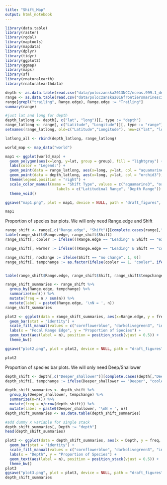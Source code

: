 ```yaml
---
title: "Shift_Map"
output: html_notebook
---
```


```r
library(data.table)
library(raster)
library(rgdal)
library(maptools)
library(mapdata)
library(dplyr)
library(tidyr)
library(ggplot2)
library(ggmap)
library(maps)
library(sf)
library(rnaturalearth)
library(rnaturalearthdata)

```

```r
depth <- as.data.table(read.csv("data/poloczanska2013NCC/nceas.999.1_depth.csv"))
range <- as.data.table(read.csv("data/poloczanska2016frontiersmarinescience/table 2_cleaned.csv"))
range[grepl("trailing", Range.edge), Range.edge := "Trailing"]
summary(range)

#just lat and long for depth
depth_latlong <- depth[, c("lat", "long")][, type := "depth"]
range_latlong <- range[, c("Latitude", "Longitude")][, type := "range"]
setnames(range_latlong, old=c("Latitude","Longitude"), new=c("lat", "long"))

latlong_all <- rbind(depth_latlong, range_latlong)

```

```r
world_map <- map_data("world")

map1 <- ggplot(world_map) +
  geom_polygon(aes(x=long, y=lat, group = group), fill = "lightgray") +
  labs(color = "Legend:") +
  geom_point(data = range_latlong, aes(x=long, y=lat, col = "aquamarine3"), size = 2) +
  geom_point(data = depth_latlong, aes(x=long, y=lat, col = "orchid3"), size = 2) +
  theme(legend.position = "right") +
  scale_color_manual(name = "Shift Type", values = c("aquamarine3", "orchid3"),
                       labels = c("Latitudinal Range", "Depth Range")) +
  theme_void()

ggsave("map1.png", plot = map1, device = NULL, path = "draft_figures", width = 2)

map1

```

Proportion of species bar plots. We will only need Range.edge and Shift
```r
range_shift <- range[,c("Range.edge", "Shift")][complete.cases(range[,"Shift"])][,Range.edge := factor(Range.edge)]
table(range_shift$Range.edge, range_shift$Shift)
range_shift[, cooler := ifelse(((Range.edge == "Leading" & Shift == "expansion")|(Range.edge == "Centre" & Shift == "expansion") | (Range.edge == "Trailing" & Shift == "contraction")) , 1, 0)]

range_shift[, warmer := ifelse(((Range.edge == "Leading" & Shift == "contraction")|(Range.edge == "Centre" & Shift == "contraction") | (Range.edge == "Trailing" & Shift == "expansion")) , 1, 0)]

range_shift[, nochange := ifelse(Shift == "no change", 1, 0)]
range_shift[, tempchange := as.factor(ifelse(cooler == 1, "cooler", ifelse(warmer == 1, "warmer", "nochange")))]


table(range_shift$Range.edge, range_shift$Shift, range_shift$tempchange)

range_shift_summaries <- range_shift %>%
  group_by(Range.edge, tempchange) %>%
  summarize(n=n()) %>%
  mutate(freq = n / sum(n)) %>%
  mutate(label = paste0(Range.edge, '\nN = ', n))
range_shift_summaries

plot2 <- ggplot(data = range_shift_summaries, aes(x=Range.edge, y = freq, fill = tempchange)) +
  geom_bar(stat = "identity") +
  scale_fill_manual(values = c("cornflowerblue", "darkolivegreen3", "indianred2")) +
  labs(x = "Focal Range Edge", y = "Proportion of Species") +
  geom_text(aes(label = n), position = position_stack(vjust = 0.5)) +
  theme_bw()

ggsave("plot2.png", plot = plot2, device = NULL, path = "draft_figures", width = 2)

plot2


```
Proportion of species bar plots. We will only need Deep/Shallower
```r
depth_shift <- depth[,c("Deeper_shallower")][complete.cases(depth[,"Deeper_shallower"])]
depth_shift[, tempchange := ifelse(Deeper_shallower == "Deeper", "cooler", ifelse(Deeper_shallower == "Shallower", "warmer", "nochange"))]

depth_shift_summaries <- depth_shift %>%
  group_by(Deeper_shallower, tempchange) %>%
  summarize(n=n()) %>%
  mutate(freq = n/nrow(depth_shift)) %>%
  mutate(label = paste0(Deeper_shallower, '\nN = ', n))
depth_shift_summaries <- as.data.table(depth_shift_summaries)

#add dummy x variable for single stack
depth_shift_summaries[, Depth := "depth"]
head(depth_shift_summaries)

plot3 <- ggplot(data = depth_shift_summaries, aes(x = Depth, y = freq, fill = tempchange)) +
  geom_bar(stat = "identity") +
  scale_fill_manual(values = c("cornflowerblue", "darkolivegreen3", "indianred2")) +
  labs(x = "Depth", y = "Proportion of Species") +
  geom_text(aes(label = n), position = position_stack(vjust = 0.5)) +
  theme_bw()
plot3
ggsave("plot3.png", plot = plot3, device = NULL, path = "draft_figures", width = 2)
depth_shift_summaries
```
